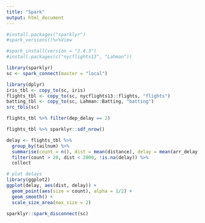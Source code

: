 ```yaml
---
title: "Spark"
output: html_document
---
```


```r
#install.packages("sparklyr")
#spark_versions()%>%View
```

```r
#spark_install(version = "2.4.3")
#install.packages(c("nycflights13", "Lahman"))
```


```r
library(sparklyr)
sc <- spark_connect(master = "local")
```

```r
library(dplyr)
iris_tbl <- copy_to(sc, iris)
flights_tbl <- copy_to(sc, nycflights13::flights, "flights")
batting_tbl <- copy_to(sc, Lahman::Batting, "batting")
src_tbls(sc)
```

```r
flights_tbl %>% filter(dep_delay == 2)
```

```r
flights_tbl %>% sparklyr::sdf_nrow()
```

```r
delay <- flights_tbl %>% 
  group_by(tailnum) %>%
  summarise(count = n(), dist = mean(distance), delay = mean(arr_delay)) %>%
  filter(count > 20, dist < 2000, !is.na(delay)) %>%
  collect
```

```r
# plot delays
library(ggplot2)
ggplot(delay, aes(dist, delay)) +
  geom_point(aes(size = count), alpha = 1/2) +
  geom_smooth() +
  scale_size_area(max_size = 2)
```


```r
sparklyr::spark_disconnect(sc)
```


